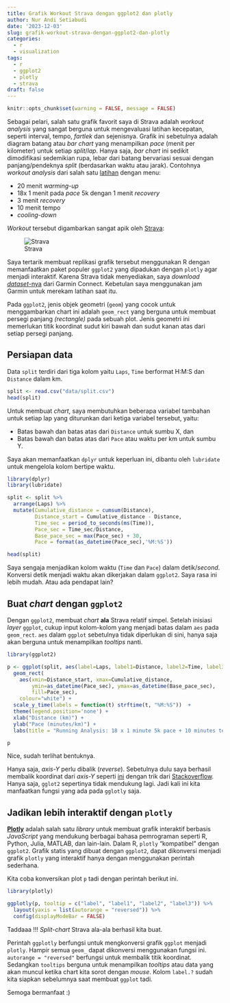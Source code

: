 ```yaml
---
title: Grafik Workout Strava dengan ggplot2 dan plotly
author: Nur Andi Setiabudi
date: '2023-12-03'
slug: grafik-workout-strava-dengan-ggplot2-dan-plotly
categories:
  - r
  - visualization
tags:
  - r
  - ggplot2
  - plotly
  - strava
draft: false
---
```


```r
knitr::opts_chunk$set(warning = FALSE, message = FALSE) 
```

Sebagai pelari, salah satu grafik favorit saya di Strava adalah *workout analysis* yang sangat berguna untuk mengevaluasi latihan kecepatan, seperti interval, tempo, *fartlek* dan sejenisnya. Grafik ini sebetulnya adalah diagram batang atau *bar chart* yang menampilkan *pace* (menit per kilometer) untuk setiap *split*/*lap*. Hanya saja, *bar chart* ini sedikit dimodifikasi sedemikian rupa, lebar dari batang bervariasi sesuai dengan panjang/pendeknya *split* (berdasarkan waktu atau jarak). Contohnya *workout analysis* dari salah satu [latihan](https://www.strava.com/activities/3197482313) dengan menu:

- 20 menit *warming-up*
- 18x 1 menit pada *pace* 5k dengan 1 menit *recovery*
- 3 menit *recovery*
- 10 menit tempo
- *cooling-down*

*Workout* tersebut digambarkan sangat apik oleh [Strava](https://www.strava.com/activities/3197482313/pace-analysis):

![Strava](index_files/figure-html/strava.png)

Saya tertarik membuat replikasi grafik tersebut menggunakan R dengan memanfaatkan paket populer `ggplot2` yang dipadukan dengan `plotly` agar menjadi interaktif. Karena Strava tidak menyediakan, saya *download* [*dataset*-nya](data/split.csv) dari Garmin Connect. Kebetulan saya menggunakan jam Garmin untuk merekam latihan saat itu.  

Pada `ggplot2`, jenis objek geometri (`geom`) yang cocok untuk menggambarkan chart ini adalah `geom_rect` yang berguna untuk membuat persegi panjang *(rectangle)* pada sebuah plot. Jenis geometri ini memerlukan titik koordinat sudut kiri bawah dan sudut kanan atas dari setiap persegi panjang.


## Persiapan data

Data `split` terdiri dari tiga kolom yaitu `Laps`, `Time` berformat H:M:S dan `Distance` dalam km.

```r
split <- read.csv("data/split.csv")
head(split)
```

Untuk membuat *chart*, saya membutuhkan beberapa variabel tambahan untuk setiap lap yang diturunkan dari ketiga variabel tersebut, yaitu:

* Batas bawah dan batas atas dari `Distance` untuk sumbu X, dan
* Batas bawah dan batas atas dari `Pace` atau waktu per km untuk sumbu Y.

Saya akan memanfaatkan `dplyr` untuk keperluan ini, dibantu oleh `lubridate` untuk mengelola kolom bertipe waktu.

```r
library(dplyr)
library(lubridate)

split <- split %>%
  arrange(Laps) %>%
  mutate(Cumulative_distance = cumsum(Distance),
         Distance_start = Cumulative_distance - Distance,
         Time_sec = period_to_seconds(ms(Time)),
         Pace_sec = Time_sec/Distance,
         Base_pace_sec = max(Pace_sec) + 30,
         Pace = format(as_datetime(Pace_sec),'%M:%S'))

head(split)
```

Saya sengaja menjadikan kolom waktu (`Time` dan `Pace`) dalam detik/*second*. Konversi detik menjadi waktu akan dikerjakan dalam `ggplot2`. Saya rasa ini lebih mudah. Atau ada pendapat lain?

## Buat *chart* dengan `ggplot2`

Dengan `ggplot2`, membuat *chart* **ala** Strava relatif simpel. Setelah inisiasi *layer* `ggplot`, cukup input kolom-kolom yang menjadi batas dalam `aes` pada `geom_rect`. `aes` dalam `ggplot` sebetulnya tidak diperlukan di sini, hanya saja akan berguna untuk menampilkan *tooltips* nanti. 

```r
library(ggplot2)

p <- ggplot(split, aes(label=Laps, label1=Distance, label2=Time, label3=Pace)) +
  geom_rect(
    aes(xmin=Distance_start, xmax=Cumulative_distance,
        ymin=as_datetime(Pace_sec), ymax=as_datetime(Base_pace_sec), 
        fill=Pace_sec), 
    colour="white") +
  scale_y_time(labels = function(t) strftime(t, "%M:%S"))  +
  theme(legend.position='none') +
  xlab("Distance (km)") +
  ylab("Pace (minutes/km)") +
  labs(title = "Running Analysis: 18 x 1 minute 5k pace + 10 minutes tempo") 

p
```

Nice, sudah terlihat bentuknya. 

Hanya saja, *axis-Y* perlu dibalik (*reverse*). Sebetulnya dulu saya berhasil membalik koordinat dari *axis-Y* seperti [ini](https://rpubs.com/nurandi/strava-chart) dengan trik dari [Stackoverflow](https://stackoverflow.com/a/43626186/3713478). Hanya saja, `gglot2` sepertinya tidak mendukung lagi. Jadi kali ini kita manfaatkan fungsi yang ada pada `gglotly` saja.

## Jadikan lebih interaktif dengan `plotly`

[**Plotly**](https://plotly.com/) adalah salah satu *library* untuk membuat grafik interaktif berbasis *JavaScript* yang mendukung berbagai bahasa pemrograman seperti R, Python, Julia, MATLAB, dan lain-lain. Dalam R, `plotly` "kompatibel" dengan `ggplot2`. Grafik statis yang dibuat dengan `ggplot2`, dapat dikonversi menjadi grafik `plotly` yang interaktif hanya dengan menggunakan perintah sederhana.

Kita coba konversikan plot `p` tadi dengan perintah berikut ini. 

```r
library(plotly)

ggplotly(p, tooltip = c("label", "label1", "label2", "label3")) %>%
  layout(yaxis = list(autorange = "reversed")) %>%
  config(displayModeBar = FALSE)
```


Taddaaa !!! *Split-chart* Strava ala-ala berhasil kita buat.

Perintah `ggplotly` berfungsi untuk mengkonversi grafik `ggplot` menjadi `plotly`. Hampir semua `geom_` dapat dikonversi menggunakan fungsi ini. `autorange = "reversed"` berfungsi untuk membalik titik koordinat. Sedangkan `tooltips` berguna untuk menampilkan *tooltips* atau data yang akan muncul ketika chart kita sorot dengan *mouse*. Kolom `label.?` sudah kita siapkan sebelumnya saat membuat `ggplot` tadi.

Semoga bermanfaat :)


